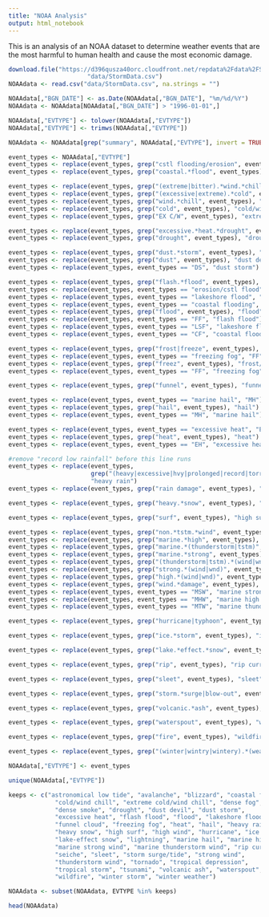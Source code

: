 ```yaml
---
title: "NOAA Analysis"
output: html_notebook
---
```


This is an analysis of an NOAA dataset to determine weather events that are the
most harmful to human health and cause the most economic damage.

```r
download.file("https://d396qusza40orc.cloudfront.net/repdata%2Fdata%2FStormData.csv.bz2",
                      "data/StormData.csv")
NOAAdata <- read.csv("data/StormData.csv", na.strings = "")

NOAAdata[,"BGN_DATE"] <- as.Date(NOAAdata[,"BGN_DATE"], "%m/%d/%Y")
NOAAdata <- NOAAdata[NOAAdata[,"BGN_DATE"] > "1996-01-01",]
```
```r

NOAAdata[,"EVTYPE"] <- tolower(NOAAdata[,"EVTYPE"])
NOAAdata[,"EVTYPE"] <- trimws(NOAAdata[,"EVTYPE"])

NOAAdata <- NOAAdata[grep("summary", NOAAdata[,"EVTYPE"], invert = TRUE),]

event_types <- NOAAdata[,"EVTYPE"]
event_types <- replace(event_types, grep("cstl flooding/erosion", event_types), "coastal flooding")
event_types <- replace(event_types, grep("coastal.*flood", event_types), "coastal flooding")

event_types <- replace(event_types, grep("(extreme|bitter).*wind.*chill", event_types), "EX C/W")
event_types <- replace(event_types, grep("(excessive|extreme).*cold", event_types), "EX C/W")
event_types <- replace(event_types, grep("wind.*chill", event_types), "cold/wind chill")
event_types <- replace(event_types, grep("cold", event_types), "cold/wind chill")
event_types <- replace(event_types, grep("EX C/W", event_types), "extreme cold/wind chill")

event_types <- replace(event_types, grep("excessive.*heat.*drought", event_types), "excessive heat")
event_types <- replace(event_types, grep("drought", event_types), "drought")

event_types <- replace(event_types, grep("dust.*storm", event_types), "DS")
event_types <- replace(event_types, grep("dust", event_types), "dust devil")
event_types <- replace(event_types, event_types == "DS", "dust storm")

event_types <- replace(event_types, grep("flash.*flood", event_types), "FF")
event_types <- replace(event_types, event_types == "erosion/cstl flood", "coastal flood")
event_types <- replace(event_types, event_types == "lakeshore flood", "LSF")
event_types <- replace(event_types, event_types == "coastal flooding", "CF")
event_types <- replace(event_types, grep("flood", event_types), "flood")
event_types <- replace(event_types, event_types == "FF", "flash flood")
event_types <- replace(event_types, event_types == "LSF", "lakeshore flood")
event_types <- replace(event_types, event_types == "CF", "coastal flood")

event_types <- replace(event_types, grep("frost|freeze", event_types), "frost/freeze")
event_types <- replace(event_types, event_types == "freezing fog", "FF")
event_types <- replace(event_types, grep("freez", event_types), "frost/freeze")
event_types <- replace(event_types, event_types == "FF", "freezing fog")

event_types <- replace(event_types, grep("funnel", event_types), "funnel cloud")

event_types <- replace(event_types, event_types == "marine hail", "MH")
event_types <- replace(event_types, grep("hail", event_types), "hail")
event_types <- replace(event_types, event_types == "MH", "marine hail")

event_types <- replace(event_types, event_types == "excessive heat", "EH")
event_types <- replace(event_types, grep("heat", event_types), "heat")
event_types <- replace(event_types, event_types == "EH", "excessive heat")

#remove "record low rainfall" before this line runs
event_types <- replace(event_types, 
                       grep("(heavy|excessive|hvy|prolonged|record|torrential).*rain", event_types),
                       "heavy rain")
event_types <- replace(event_types, grep("rain damage", event_types), "heavy rain")

event_types <- replace(event_types, grep("heavy.*snow", event_types), "heavy snow")

event_types <- replace(event_types, grep("surf", event_types), "high surf")

event_types <- replace(event_types, grep("non.*tstm.*wind", event_types), "wind")
event_types <- replace(event_types, grep("marine.*high", event_types), "MHW")
event_types <- replace(event_types, grep("marine.*(thunderstorm|tstm)", event_types), "MTW")
event_types <- replace(event_types, grep("marine.*strong", event_types), "MSW")
event_types <- replace(event_types, grep("(thunderstorm|tstm).*(wind|wnd)", event_types), "thunderstorm wind")
event_types <- replace(event_types, grep("strong.*(wind|wnd)", event_types), "strong wind")
event_types <- replace(event_types, grep("high.*(wind|wnd)", event_types), "high wind")
event_types <- replace(event_types, grep("wind.*damage", event_types), "high wind")
event_types <- replace(event_types, event_types == "MSW", "marine strong wind")
event_types <- replace(event_types, event_types == "MHW", "marine high wind")
event_types <- replace(event_types, event_types == "MTW", "marine thunderstorm wind")

event_types <- replace(event_types, grep("hurricane|typhoon", event_types), "hurricane")

event_types <- replace(event_types, grep("ice.*storm", event_types), "ice storm")

event_types <- replace(event_types, grep("lake.*effect.*snow", event_types), "lake-effect snow")

event_types <- replace(event_types, grep("rip", event_types), "rip current")

event_types <- replace(event_types, grep("sleet", event_types), "sleet")

event_types <- replace(event_types, grep("storm.*surge|blow-out", event_types), "storm surge/tide")

event_types <- replace(event_types, grep("volcanic.*ash", event_types), "volcanic ash")

event_types <- replace(event_types, grep("waterspout", event_types), "waterspout")

event_types <- replace(event_types, grep("fire", event_types), "wildfire")

event_types <- replace(event_types, grep("(winter|wintry|wintery).*(weather|mix)", event_types), "winter weather")

NOAAdata[,"EVTYPE"] <- event_types

unique(NOAAdata[,"EVTYPE"])
```

```r
keeps <- c("astronomical low tide", "avalanche", "blizzard", "coastal flood", 
             "cold/wind chill", "extreme cold/wind chill", "dense fog", 
             "dense smoke", "drought", "dust devil", "dust storm", 
             "excessive heat", "flash flood", "flood", "lakeshore flood", 
             "funnel cloud", "freezing fog", "heat", "hail", "heavy rain", 
             "heavy snow", "high surf", "high wind", "hurricane", "ice storm", 
             "lake-effect snow", "lightning", "marine hail", "marine high wind",
             "marine strong wind", "marine thunderstorm wind", "rip current", 
             "seiche", "sleet", "storm surge/tide", "strong wind", 
             "thunderstorm wind", "tornado", "tropical depression", 
             "tropical storm", "tsunami", "volcanic ash", "waterspout", 
             "wildfire", "winter storm", "winter weather")

NOAAdata <- subset(NOAAdata, EVTYPE %in% keeps)

head(NOAAdata)

```

